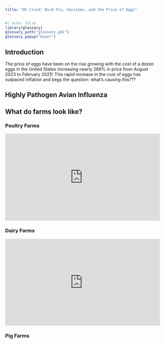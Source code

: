 ```yaml
---
title: "Oh Cluck! Bird Flu, Vaccines, and the Price of Eggs"
---
```


```r
#| echo: false
library(glossary)
glossary_path("glossary.yml")
glossary_popup("hover")
```


## Introduction

The price of eggs have been on the rise growing with the cost of a dozen eggs in the United States increasing nearly 288% in price from August 2023 to February 2025!
This rapid increase in the cost of eggs has outpaced inflation and begs the question: what's causing this???

<div class="infogram-embed" data-id="_/ph0zrkGXPAhCVtWIIwAh" data-type="interactive" data-title="Average Retail Egg Prices"></div><script>!function(e,n,i,s){var d="InfogramEmbeds";var o=e.getElementsByTagName(n)[0];if(window[d]&&window[d].initialized)window[d].process&&window[d].process();else if(!e.getElementById(i)){var r=e.createElement(n);r.async=1,r.id=i,r.src=s,o.parentNode.insertBefore(r,o)}}(document,"script","infogram-async","https://e.infogram.com/js/dist/embed-loader-min.js");</script>

## Highly Pathogen Avian Influenza




## What do farms look like?

### <i class="fa-solid fa-egg"></i> Poultry Farms

<div style="position: relative; padding-bottom: 56.25%; height: 0; overflow: hidden;">
<iframe style="position: absolute; top: 0; left: 0; width: 100%; height: 100%;" src="https://www.youtube.com/embed/gIJxuL7Z-Nw?si=a8Xq_0ita2otAKDH" title="YouTube video player" frameborder="0" allow="accelerometer; autoplay; clipboard-write; encrypted-media; gyroscope; picture-in-picture; web-share" referrerpolicy="strict-origin-when-cross-origin" allowfullscreen></iframe>
</div>

### <i class="fa-solid fa-cow"></i> Dairy Farms

<div style="position: relative; padding-bottom: 56.25%; height: 0; overflow: hidden;">
  <iframe style="position: absolute; top: 0; left: 0; width: 100%; height: 100%;" src="https://www.youtube.com/embed/EaGp8Ru_n1M?si=sDLqtqmzpGr2Yc7t" title="YouTube video player" frameborder="0" allow="accelerometer; autoplay; clipboard-write; encrypted-media; gyroscope; picture-in-picture; web-share" referrerpolicy="strict-origin-when-cross-origin" allowfullscreen></iframe>
</div>

### <i class="fa-solid fa-pig"></i> Pig Farms
